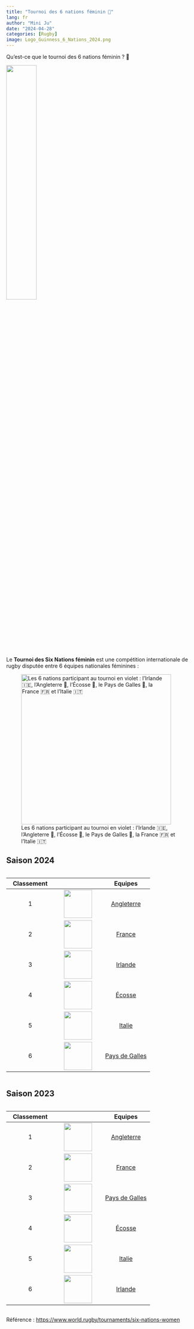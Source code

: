 ```yaml
---
title: "Tournoi des 6 nations féminin 🏉"
lang: fr
author: "Mini Ju"
date: "2024-04-28"
categories: [Rugby]
image: Logo_Guinness_6_Nations_2024.png
---
```


Qu'est-ce que le tournoi des 6 nations féminin ? 🤔

![](Logo_Guinness_6_Nations_2024.png){width="40%" fig-align="center"}

Le **Tournoi des Six Nations féminin** est une compétition internationale de rugby disputée entre 6 équipes nationales féminines :

![Les 6 nations participant au tournoi en violet : l'Irlande 🇮🇪, l'Angleterre 🏴󠁧󠁢󠁥󠁮󠁧󠁿, l'Écosse 🏴󠁧󠁢󠁳󠁣󠁴󠁿, le Pays de Galles 🏴󠁧󠁢󠁷󠁬󠁳󠁿, la France 🇫🇷 et l'Italie 🇮🇹](How%20much%20world.png){height=400}

::: {.panel-tabset}

## Saison 2024

:::: {.columns}

::: {.column width="50%"}

| Classement | | Equipes |
|:--:|:--:|:--:|
| 1 |  ![](england-rugby.svg){height=75}| [Angleterre]()|
| 2 |  ![](france-rugby-logo-vector.svg){height=75}| [France]()|
| 3 |  ![](Logo_Irish_Rugby_Football_Union_2009.svg){height=75}| [Irlande]()|
| 4 |  ![](Scottish_Rugby_team_logo.svg){height=75}| [Écosse]()|
| 5 |  ![](Logo_della_F.I.R.svg){height=75}| [Italie]()|
| 6 |  ![](Welsh_Rugby_Union_(logo).svg){height=75}| [Pays de Galles]()|
:::

::::

## Saison 2023

:::: {.columns}

::: {.column width="50%"}

| Classement | | Equipes |
|:--:|:--:|:--:|
| 1 |  ![](england-rugby.svg){height=75}| [Angleterre]()|
| 2 |  ![](france-rugby-logo-vector.svg){height=75}| [France]()|
| 3 |  ![](Welsh_Rugby_Union_(logo).svg){height=75}| [Pays de Galles]()|
| 4 |  ![](Scottish_Rugby_team_logo.svg){height=75}| [Écosse]()|
| 5 |  ![](Logo_della_F.I.R.svg){height=75}| [Italie]()|
| 6 |  ![](Logo_Irish_Rugby_Football_Union_2009.svg){height=75}| [Irlande]()|
:::

::::

:::

Référence : <https://www.world.rugby/tournaments/six-nations-women>